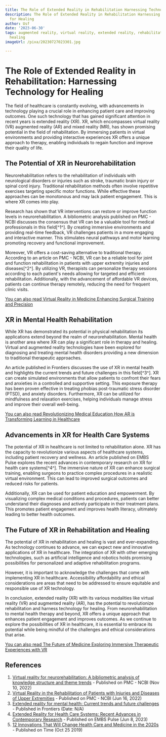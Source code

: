 ```yaml
---
title: The Role of Extended Reality in Rehabilitation Harnessing Technology for Healing
description: The Role of Extended Reality in Rehabilitation Harnessing Technology
  for Healing
author: Usf
date: '2023-06-30'
tags: augmented reality, virtual reality, extended reality, rehabilitation, technology,
  healing
imageUrl: /pixa/20230727023301.jpg

---
```

# The Role of Extended Reality in  Rehabilitation: Harnessing Technology for Healing

The field of healthcare is constantly evolving, with advancements in technology playing a crucial role in enhancing patient care and  improving  outcomes. One such technology  that has gained significant attention in recent years is extended reality (XR). XR, which encompasses virtual reality (VR) augmented reality (AR) and mixed reality (MR), has shown promising potential in the field  of rehabilitation. By immersing patients in  virtual environments and  providing interactive experiences XR offers a unique approach to therapy, enabling individuals to regain function  and improve  their quality of life.

##  The Potential of XR in Neurorehabilitation

Neurorehabilitation refers to the rehabilitation of individuals with neurological  disorders or injuries such as stroke, traumatic brain injury or spinal cord injury. Traditional rehabilitation methods often involve  repetitive exercises targeting specific motor functions. While effective these approaches can be monotonous and may lack patient engagement. This is where XR comes into play.

Research has shown that VR interventions can restore or improve function levels in neurorehabilitation. A bibliometric analysis published on PMC - NCBI discusses the consensus that VR can be a valuable tool for medical professionals in this field[^1^]. By creating immersive environments and providing real-time feedback, VR challenges patients in a more engaging  and interactive manner.  This stimulates neural pathways and motor learning promoting recovery and functional improvement.

Moreover, VR  offers a  cost-saving alternative to traditional therapy. According to an article on PMC - NCBI, VR  can  be a reliable tool for joint  and function rehabilitation in patients with upper extremity injuries and  diseases[^2^]. By utilizing VR, therapists can personalize therapy sessions according to each patient's needs allowing for targeted and efficient rehabilitation. Additionally, with the advancement of affordable VR devices, patients can continue therapy remotely, reducing the  need for frequent clinic visits.

[You  can  also read Virtual Reality in Medicine Enhancing Surgical  Training and Precision](Virtual%20Reality%20in%20Medicine%20Enhancing%20Surgical%20Training%20and%20Precision)


## XR  in  Mental  Health  Rehabilitation

While XR has demonstrated its  potential in  physical rehabilitation its applications extend  beyond  the realm of neurorehabilitation. Mental health is another area where XR can play a significant role in therapy  and healing. Virtual and augmented reality technologies have been explored for diagnosing and treating mental health disorders providing a new dimension  to traditional therapeutic approaches.

An article published in Frontiers discusses the use of XR in mental health and highlights the current trends and future  challenges in this field[^3^]. XR can create simulated environments that allow patients to confront their fears and anxieties in a  controlled and supportive setting. This exposure therapy has been proven effective in treating phobias post-traumatic stress disorder (PTSD), and anxiety disorders. Furthermore, XR can be utilized for  mindfulness and relaxation exercises, helping individuals manage stress and improve their overall well-being.

[You  can also read Revolutionizing Medical Education How AR is Transforming Learning in Healthcare](Revolutionizing%20Medical%20Education%20How%20AR%20is%20Transforming%20Learning%20in%20Healthcare)


##  Advancements in XR  for Health Care Systems

The potential of XR in healthcare is not limited to rehabilitation  alone.  XR has the capacity  to revolutionize various aspects of healthcare systems, including patient recovery and wellness. An article published on EMBS  Pulse explores the recent advances  in contemporary research on XR for health care systems[^4^]. The immersive  nature of XR can enhance  surgical training, enabling surgeons to practice  complex procedures in a realistic virtual environment. This can lead to improved surgical outcomes and reduced risks for  patients.

Additionally, XR can be  used for patient education and empowerment. By visualizing  complex medical conditions and procedures, patients can better understand their diagnoses  and actively participate in their treatment  plans.  This promotes patient engagement  and improves health literacy, ultimately  leading to better health outcomes.

## The Future of XR in  Rehabilitation and  Healing

The potential of XR in rehabilitation and healing  is  vast and ever-expanding.  As technology continues to advance,  we can  expect new and innovative applications of  XR in healthcare. The integration of XR with  other emerging technologies, such as artificial intelligence and robotics holds  promising possibilities for personalized and adaptive rehabilitation programs.

However, it is important to acknowledge  the challenges that come with implementing XR in healthcare. Accessibility affordability and ethical considerations are areas that need to be addressed to ensure equitable and  responsible use of XR  technology.

In conclusion, extended reality (XR) with its various modalities like virtual reality (VR) and augmented reality (AR), has the potential to revolutionize rehabilitation and harness technology for healing. From  neurorehabilitation to mental  health therapy and beyond, XR  offers a unique approach that enhances patient  engagement and improves outcomes. As we continue to explore the possibilities of XR in healthcare, it is essential to embrace its potential while being  mindful of the challenges and ethical considerations that arise.

[You can also read The Future of Medicine Exploring  Immersive Therapeutic Experiences  with VR](The%20Future%20of%20Medicine%20Exploring%20Immersive%20Therapeutic%20Experiences%20with%20VR)


## References

1. [Virtual  reality for neurorehabilitation: A bibliometric analysis of knowledge structure and theme trends](https://www.ncbi.nlm.nih.gov/pmc/articles/PMC9684719/) - Published on PMC -  NCBI (Nov 10, 2022)
2.  [Virtual Reality in the Rehabilitation of Patients with Injuries and Diseases of Upper Extremities](https://www.ncbi.nlm.nih.gov/pmc/articles/PMC9222955/) - Published on PMC - NCBI (Jun 16,  2022)
3. [Extended reality  for mental health: Current trends and future challenges](https://www.frontiersin.org/articles/10.3389/fcomp.2022.1034307/full) - Published in Frontiers (Date: N/A)
4. [Extended Reality for Health Care  Systems:  Recent  Advances in Contemporary Research](https://www.embs.org/pulse/articles/extended-reality-for-health-care-systems-recent-advances-in-contemporary-research/) - Published on  EMBS Pulse (Jun 8, 2023)
5. [12  Innovations That Will Change Health Care and Medicine in the 2020s](https://time.com/5710295/top-health-innovations/) - Published on Time (Oct 25 2019)
